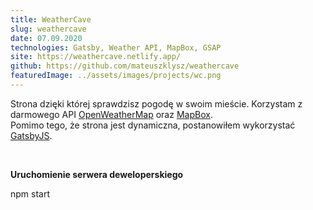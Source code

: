 ```yaml
---
title: WeatherCave
slug: weathercave
date: 07.09.2020
technologies: Gatsby, Weather API, MapBox, GSAP
site: https://weathercave.netlify.app/
github: https://github.com/mateuszklysz/weathercave
featuredImage: ../assets/images/projects/wc.png
---
```


Strona dzięki której sprawdzisz pogodę w swoim mieście.
Korzystam z darmowego API <a href="https://openweathermap.org/api" target="_blank">OpenWeatherMap</a> oraz <a href="https://mapbox.com" target="_blank">MapBox</a>.  
Pomimo tego, że strona jest dynamiczna, postanowiłem wykorzystać <a href="https://gatsbyjs.com" target="_blank">GatsbyJS</a>.

<br />

**Uruchomienie serwera deweloperskiego**

<p style={{ color: "#5472d3", "padding-left": "20px" }}> npm start</p>
